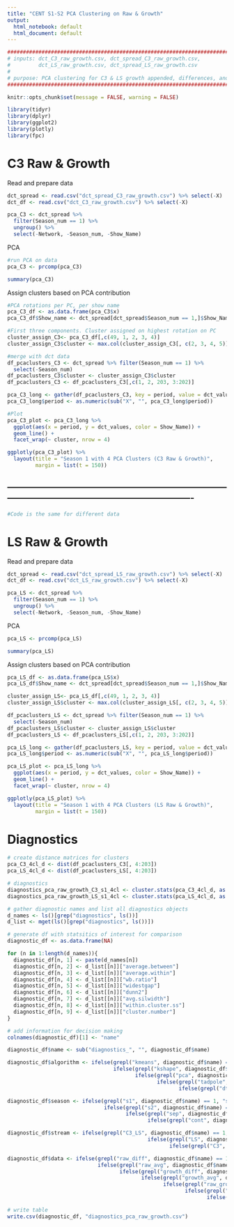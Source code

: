 ---
title: "CENT S1-S2 PCA Clustering on Raw & Growth"
output:
  html_notebook: default
  html_document: default
---

```{r}
##################################################################################
# inputs: dct_C3_raw_growth.csv, dct_spread_C3_raw_growth.csv, 
#         dct_LS_raw_growth.csv, dct_spread_LS_raw_growth.csv
#
# purpose: PCA clustering for C3 & LS growth appended, differences, and averages
##################################################################################
```

```{r setup, include=FALSE}
knitr::opts_chunk$set(message = FALSE, warning = FALSE)
```

```{r}
library(tidyr)
library(dplyr)
library(ggplot2)
library(plotly)
library(fpc)
```

# C3 Raw & Growth

Read and prepare data
```{r}
dct_spread <- read.csv("dct_spread_C3_raw_growth.csv") %>% select(-X)
dct_df <- read.csv("dct_C3_raw_growth.csv") %>% select(-X)

pca_C3 <- dct_spread %>% 
  filter(Season_num == 1) %>%
  ungroup() %>%
  select(-Network, -Season_num, -Show_Name)
```

PCA
```{r}
#run PCA on data
pca_C3 <- prcomp(pca_C3)

summary(pca_C3)
```

Assign clusters based on PCA contribution
```{r}

#PCA rotations per PC, per show name
pca_C3_df <- as.data.frame(pca_C3$x)
pca_C3_df$Show_name <- dct_spread[dct_spread$Season_num == 1,]$Show_Name

#First three components. Cluster assigned on highest rotation on PC
cluster_assign_C3<- pca_C3_df[,c(49, 1, 2, 3, 4)]
cluster_assign_C3$cluster <- max.col(cluster_assign_C3[, c(2, 3, 4, 5)], ties.method = "first")

#merge with dct data
df_pcaclusters_C3 <- dct_spread %>% filter(Season_num == 1) %>% 
  select(-Season_num)
df_pcaclusters_C3$cluster <- cluster_assign_C3$cluster
df_pcaclusters_C3 <- df_pcaclusters_C3[,c(1, 2, 203, 3:202)]

pca_C3_long <- gather(df_pcaclusters_C3, key = period, value = dct_values, X1:X200)
pca_C3_long$period <- as.numeric(sub("X", "", pca_C3_long$period))

#Plot
pca_C3_plot <- pca_C3_long %>% 
  ggplot(aes(x = period, y = dct_values, color = Show_Name)) + 
  geom_line() + 
  facet_wrap(~ cluster, nrow = 4)

ggplotly(pca_C3_plot) %>% 
  layout(title = "Season 1 with 4 PCA Clusters (C3 Raw & Growth)", 
         margin = list(t = 150))
```


-------------------------------------------------------------------------------------------------------------------------------------
-------------------------------------------------------------------------------------------------------------------------------------

```{r}
#Code is the same for different data
```

# LS Raw & Growth

Read and prepare data
```{r}
dct_spread <- read.csv("dct_spread_LS_raw_growth.csv") %>% select(-X)
dct_df <- read.csv("dct_LS_raw_growth.csv") %>% select(-X)

pca_LS <- dct_spread %>% 
  filter(Season_num == 1) %>%
  ungroup() %>%
  select(-Network, -Season_num, -Show_Name)
```

PCA
```{r}
pca_LS <- prcomp(pca_LS)

summary(pca_LS)
```

Assign clusters based on PCA contribution
```{r}
pca_LS_df <- as.data.frame(pca_LS$x)
pca_LS_df$Show_name <- dct_spread[dct_spread$Season_num == 1,]$Show_Name

cluster_assign_LS<- pca_LS_df[,c(49, 1, 2, 3, 4)]
cluster_assign_LS$cluster <- max.col(cluster_assign_LS[, c(2, 3, 4, 5)], ties.method = "first")

df_pcaclusters_LS <- dct_spread %>% filter(Season_num == 1) %>% 
  select(-Season_num)
df_pcaclusters_LS$cluster <- cluster_assign_LS$cluster
df_pcaclusters_LS <- df_pcaclusters_LS[,c(1, 2, 203, 3:202)]

pca_LS_long <- gather(df_pcaclusters_LS, key = period, value = dct_values, X1:X200)
pca_LS_long$period <- as.numeric(sub("X", "", pca_LS_long$period))

pca_LS_plot <- pca_LS_long %>% 
  ggplot(aes(x = period, y = dct_values, color = Show_Name)) + 
  geom_line() + 
  facet_wrap(~ cluster, nrow = 4)

ggplotly(pca_LS_plot) %>% 
  layout(title = "Season 1 with 4 PCA Clusters (LS Raw & Growth)", 
         margin = list(t = 150))
```

# Diagnostics

```{r}
# create distance matrices for clusters
pca_C3_4cl_d <- dist(df_pcaclusters_C3[, 4:203])
pca_LS_4cl_d <- dist(df_pcaclusters_LS[, 4:203])

# diagnostics
diagnostics_pca_raw_growth_C3_s1_4cl <- cluster.stats(pca_C3_4cl_d, as.numeric(df_pcaclusters_C3$cluster))
diagnostics_pca_raw_growth_LS_s1_4cl <- cluster.stats(pca_LS_4cl_d, as.numeric(df_pcaclusters_LS$cluster))

# gather diagnostic names and list all diagnostics objects
d_names <- ls()[grep("diagnostics", ls())]
d_list <- mget(ls()[grep("diagnostics", ls())])

# generate df with statsitics of interest for comparison
diagnostic_df <- as.data.frame(NA)

for (n in 1:length(d_names)){
  diagnostic_df[n, 1] <- paste(d_names[n])
  diagnostic_df[n, 2] <- d_list[[n]]["average.between"]
  diagnostic_df[n, 3] <- d_list[[n]]["average.within"]
  diagnostic_df[n, 4] <- d_list[[n]]["wb.ratio"]
  diagnostic_df[n, 5] <- d_list[[n]]["widestgap"]
  diagnostic_df[n, 6] <- d_list[[n]]["dunn2"]
  diagnostic_df[n, 7] <- d_list[[n]]["avg.silwidth"]
  diagnostic_df[n, 8] <- d_list[[n]]["within.cluster.ss"]
  diagnostic_df[n, 9] <- d_list[[n]]["cluster.number"]
}

# add information for decision making
colnames(diagnostic_df)[1] <- "name"

diagnostic_df$name <- sub("diagnostics_", "", diagnostic_df$name)

diagnostic_df$algorithm <- ifelse(grepl("kmeans", diagnostic_df$name) == 1, "kmeans", 
                                  ifelse(grepl("kshape", diagnostic_df$name) == 1, "kshape", 
                                         ifelse(grepl("pca", diagnostic_df$name) == 1, "PCA", 
                                                ifelse(grepl("tadpole", diagnostic_df$name) == 1, "TADpole", 
                                                       ifelse(grepl("dtw", diagnostic_df$name) == 1, "DTW", 0)))))

diagnostic_df$season <- ifelse(grepl("s1", diagnostic_df$name) == 1, "s1", 
                               ifelse(grepl("s2", diagnostic_df$name) == 1, "s2",
                                      ifelse(grepl("sep", diagnostic_df$name) == 1, "sep",
                                             ifelse(grepl("cont", diagnostic_df$name) == 1, "cont", 0))))

diagnostic_df$stream <- ifelse(grepl("C3_LS", diagnostic_df$name) == 1, "C3+LS",
                                             ifelse(grepl("LS", diagnostic_df$name) == 1, "LS",
                                                    ifelse(grepl("C3", diagnostic_df$name) == 1, "C3", 0)))

diagnostic_df$data <- ifelse(grepl("raw_diff", diagnostic_df$name) == 1, "raw diff",
                             ifelse(grepl("raw_avg", diagnostic_df$name) == 1, "raw avg",
                                    ifelse(grepl("growth_diff", diagnostic_df$name) == 1, "growth diff",
                                           ifelse(grepl("growth_avg", diagnostic_df$name) == 1, "growth avg", 
                                                  ifelse(grepl("raw_growth", diagnostic_df$name) == 1, "raw+growth",
                                                         ifelse(grepl("growth", diagnostic_df$name) == 1, "growth",
                                                                ifelse(grepl("raw", diagnostic_df$name) == 1, "raw",0)))))))
```

```{r}
# write table
write.csv(diagnostic_df, "diagnostics_pca_raw_growth.csv")
```
